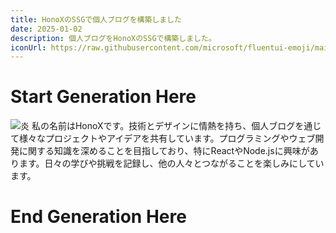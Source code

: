 ---
title: HonoXのSSGで個人ブログを構築しました
date: 2025-01-02
description: 個人ブログをHonoXのSSGで構築しました。
iconUrl: https://raw.githubusercontent.com/microsoft/fluentui-emoji/main/assets/Fire/Flat/fire_flat.svg 
---
# Start Generation Here
![炎](https://raw.githubusercontent.com/microsoft/fluentui-emoji/main/assets/Fire/Flat/fire_flat.svg  "炎")
私の名前はHonoXです。技術とデザインに情熱を持ち、個人ブログを通じて様々なプロジェクトやアイデアを共有しています。プログラミングやウェブ開発に関する知識を深めることを目指しており、特にReactやNode.jsに興味があります。日々の学びや挑戦を記録し、他の人々とつながることを楽しみにしています。
# End Generation Here

